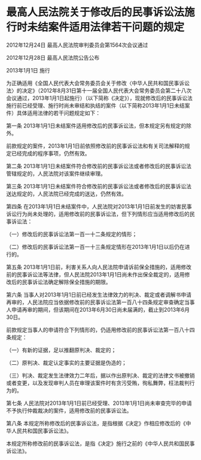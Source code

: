 # 最高人民法院关于修改后的民事诉讼法施行时未结案件适用法律若干问题的规定

2012年12月24日 最高人民法院审判委员会第1564次会议通过

2012年12月28日 最高人民法院公告公布

2013年1月1日 施行

  

为正确适用《全国人民代表大会常务委员会关于修改〈中华人民共和国民事诉讼法〉的决定》（2012年8月31日第十一届全国人民代表大会常务委员会第二十八次会议通过，2013年1月1日起施行）（以下简称《决定》），现就修改后的民事诉讼法施行前已经受理、施行时尚未审结和执结的案件（以下简称2013年1月1日未结案件）具体适用法律的若干问题规定如下：

第一条 2013年1月1日未结案件适用修改后的民事诉讼法，但本规定另有规定的除外。

前款规定的案件，2013年1月1日前依照修改前的民事诉讼法和有关司法解释的规定已经完成的程序事项，仍然有效。

第二条 2013年1月1日未结案件符合修改前的民事诉讼法或者修改后的民事诉讼法管辖规定的，人民法院对该案件继续审理。

第三条 2013年1月1日未结案件符合修改前的民事诉讼法或者修改后的民事诉讼法送达规定的，人民法院已经完成的送达，仍然有效。

第四条 在2013年1月1日未结案件中，人民法院对2013年1月1日前发生的妨害民事诉讼行为尚未处理的，适用修改前的民事诉讼法，但下列情形应当适用修改后的民事诉讼法：

（一）修改后的民事诉讼法第一百一十二条规定的情形；

（二）修改后的民事诉讼法第一百一十三条规定情形在2013年1月1日以后仍在进行的。

第五条 2013年1月1日前，利害关系人向人民法院申请诉前保全措施的，适用修改前的民事诉讼法等法律，但人民法院2013年1月1日尚未作出保全裁定的，适用修改后的民事诉讼法确定解除保全措施的期限。

第六条 当事人对2013年1月1日前已经发生法律效力的判决、裁定或者调解书申请再审的，人民法院应当依据修改前的民事诉讼法第一百八十四条规定审查确定当事人申请再审的期间，但该期间在2013年6月30日尚未届满的，截止到2013年6月30日。

前款规定当事人的申请符合下列情形的，仍适用修改前的民事诉讼法第一百八十四条规定：

（一）有新的证据，足以推翻原判决、裁定的；

（二）原判决、裁定认定事实的主要证据是伪造的；

（三）判决、裁定发生法律效力二年后，据以作出原判决、裁定的法律文书被撤销或者变更，以及发现审判人员在审理该案件时有贪污受贿，徇私舞弊，枉法裁判行为的。

第七条 人民法院对2013年1月1日前已经受理、2013年1月1日尚未审查完毕的申请不予执行仲裁裁决的案件，适用修改前的民事诉讼法。

第八条 本规定所称修改后的民事诉讼法，是指根据《决定》作相应修改后的《中华人民共和国民事诉讼法》。

本规定所称修改前的民事诉讼法，是指《决定》施行之前的《中华人民共和国民事诉讼法》。
